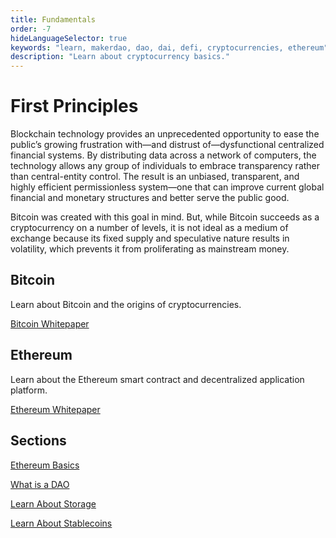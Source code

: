 ```yaml
---
title: Fundamentals
order: -7
hideLanguageSelector: true
keywords: "learn, makerdao, dao, dai, defi, cryptocurrencies, ethereum"
description: "Learn about cryptocurrency basics."
---
```


# First Principles

Blockchain technology provides an unprecedented opportunity to ease the public’s growing frustration with—and distrust of—dysfunctional centralized financial systems. By distributing data across a network of computers, the technology allows any group of individuals to embrace transparency rather than central-entity control. The result is an unbiased, transparent, and highly efficient permissionless system—one that can improve current global financial and monetary structures and better serve the public good.

Bitcoin was created with this goal in mind. But, while Bitcoin succeeds as a cryptocurrency on a number of levels, it is not ideal as a medium of exchange because its fixed supply and speculative nature results in volatility, which prevents it from proliferating as mainstream money.

<Tout>

<Box>

## Bitcoin <Icon name="btc_circle_color" size={30} />

Learn about Bitcoin and the origins of cryptocurrencies.

[Bitcoin Whitepaper](https://github.com/wbnns/bitcoinwhitepaper/blob/master/English/bitcoin.pdf)

</Box>

<Box>

## Ethereum <Icon name="ether_color" size={30} />

Learn about the Ethereum smart contract and decentralized application platform.

[Ethereum Whitepaper](https://ethereum.org/en/whitepaper/)

</Box>

</Tout>

## Sections

<List>

[Ethereum Basics](/learn/Fundamentals/ethereum/)

[What is a DAO](/learn/vaults/daos/)

[Learn About Storage](/learn/vaults/wallets/)

[Learn About Stablecoins](/learn/vaults/stability/)


</List>

